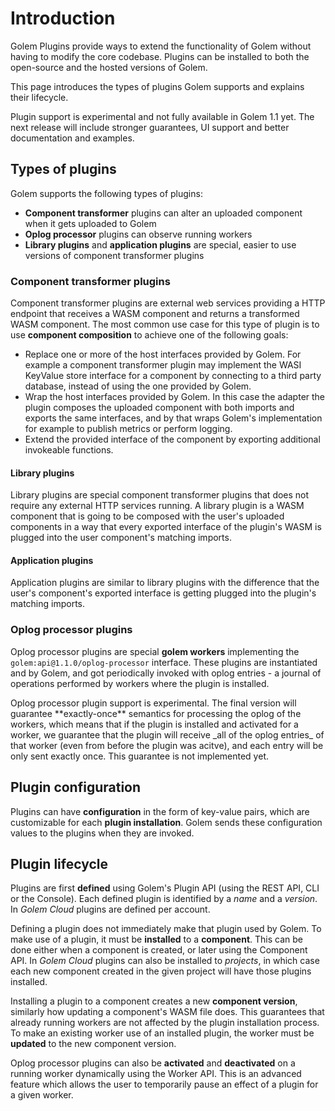 
# Introduction

Golem Plugins provide ways to extend the functionality of Golem without having to modify the core codebase. Plugins can be installed to both the open-source and the hosted versions of Golem.

This page introduces the types of plugins Golem supports and explains their lifecycle.

<Callout type="warning">
  Plugin support is experimental and not fully available in Golem 1.1 yet. The next release will
  include stronger guarantees, UI support and better documentation and examples.
</Callout>

## Types of plugins

Golem supports the following types of plugins:

- **Component transformer** plugins can alter an uploaded component when it gets uploaded to Golem
- **Oplog processor** plugins can observe running workers
- **Library plugins** and **application plugins** are special, easier to use versions of component transformer plugins

### Component transformer plugins

Component transformer plugins are external web services providing a HTTP endpoint that receives a WASM component and returns a transformed WASM component. The most common use case for this type of plugin is to use **component composition** to achieve one of the following goals:

- Replace one or more of the host interfaces provided by Golem. For example a component transformer plugin may implement the WASI KeyValue store interface for a component by connecting to a third party database, instead of using the one provided by Golem.
- Wrap the host interfaces provided by Golem. In this case the adapter the plugin composes the uploaded component with both imports and exports the same interfaces, and by that wraps Golem's implementation for example to publish metrics or perform logging.
- Extend the provided interface of the component by exporting additional invokeable functions.

#### Library plugins

Library plugins are special component transformer plugins that does not require any external HTTP services running. A library plugin is a WASM component that is going to be composed with the user's uploaded components in a way that every exported interface of the plugin's WASM is plugged into the user component's matching imports.

#### Application plugins

Application plugins are similar to library plugins with the difference that the user's component's exported interface is getting plugged into the plugin's matching imports.

### Oplog processor plugins

Oplog processor plugins are special **golem workers** implementing the `golem:api@1.1.0/oplog-processor` interface. These plugins are instantiated and by Golem, and got periodically invoked with oplog entries - a journal of operations performed by workers where the plugin is installed.

<Callout type="warning">
  Oplog processor plugin support is experimental. The final version will guarantee **exactly-once**
  semantics for processing the oplog of the workers, which means that if the plugin is installed and
  activated for a worker, we guarantee that the plugin will receive _all of the oplog entries_ of
  that worker (even from before the plugin was acitve), and each entry will be only sent exactly
  once. This guarantee is not implemented yet.
</Callout>

## Plugin configuration

Plugins can have **configuration** in the form of key-value pairs, which are customizable for each **plugin installation**. Golem sends these configuration values to the plugins when they are invoked.

## Plugin lifecycle

Plugins are first **defined** using Golem's Plugin API (using the REST API, CLI or the Console). Each defined plugin is identified by a _name_ and a _version_. In _Golem Cloud_ plugins are defined per account.

Defining a plugin does not immediately make that plugin used by Golem. To make use of a plugin, it must be **installed** to a **component**. This can be done either when a component is created, or later using the Component API. In _Golem Cloud_ plugins can also be installed to _projects_, in which case each new component created in the given project will have those plugins installed.

Installing a plugin to a component creates a new **component version**, similarly how updating a component's WASM file does. This guarantees that already running workers are not affected by the plugin installation process. To make an existing worker use of an installed plugin, the worker must be **updated** to the new component version.

Oplog processor plugins can also be **activated** and **deactivated** on a running worker dynamically using the Worker API. This is an advanced feature which allows the user to temporarily pause an effect of a plugin for a given worker.
